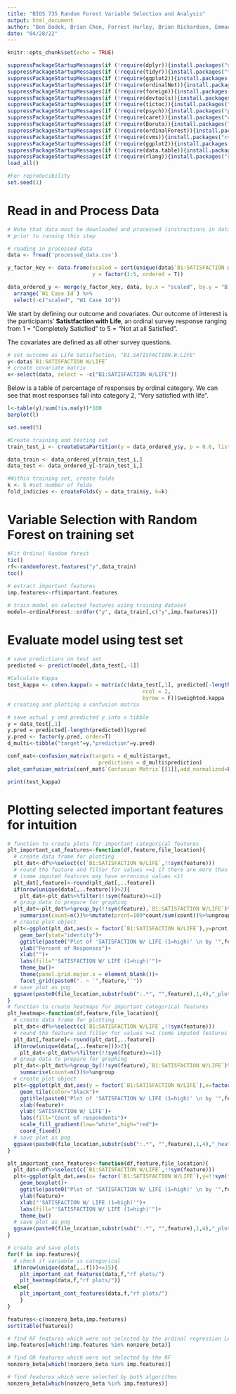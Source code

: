 ```yaml
---
title: "BIOS 735 Random Forest Variable Selection and Analysis"
output: html_document
author: "Ben Bodek, Brian Chen, Forrest Hurley, Brian Richardson, Emmanuel Rockwell"
date: "04/28/22"
---
```


```r
knitr::opts_chunk$set(echo = TRUE)

suppressPackageStartupMessages(if (!require(dplyr)){install.packages("dplyr")})
suppressPackageStartupMessages(if (!require(tidyr)){install.packages("tidyr")})
suppressPackageStartupMessages(if (!require(ggplot2)){install.packages("ggplot2")})
suppressPackageStartupMessages(if (!require(ordinalNet)){install.packages("ordinalNet")})
suppressPackageStartupMessages(if (!require(foreign)){install.packages("foreign")})
suppressPackageStartupMessages(if (!require(devtools)){install.packages("devtools")})
suppressPackageStartupMessages(if (!require(tictoc)){install.packages("tictoc")})
suppressPackageStartupMessages(if (!require(psych)){install.packages("psych")})
suppressPackageStartupMessages(if (!require(caret)){install.packages("caret")})
suppressPackageStartupMessages(if (!require(Boruta)){install.packages("Boruta")})
suppressPackageStartupMessages(if (!require(ordinalForest)){install.packages("ordinalForest")})
suppressPackageStartupMessages(if (!require(cvms)){install.packages("cvms")})
suppressPackageStartupMessages(if (!require(ggplot2)){install.packages("ggplot2")})
suppressPackageStartupMessages(if (!require(data.table)){install.packages("data.table")})
suppressPackageStartupMessages(if (!require(rlang)){install.packages("rlang")})
load_all()

#For reproducibility
set.seed(1)
```

# Read in and Process Data

```r
# Note that data must be downloaded and processed (instructions in data_processing.R)
# prior to running this step

# reading in processed data
data <- fread('processed_data.csv')

y_factor_key <- data.frame(scaled = sort(unique(data$`B1:SATISFACTION W/LIFE`)),
                           y = factor(1:5, ordered = T))

data_ordered_y <- merge(y_factor_key, data, by.x = "scaled", by.y = "B1:SATISFACTION W/LIFE") %>% 
  arrange(`W1 Case Id`) %>%
  select(-c("scaled", "W1 Case Id"))
```

We start by defining our outcome and covariates. Our outcome of interest is the participants' **Satistfaction with Life**, an ordinal survey response ranging from 1 = "Completely Satisfied" to 5 = "Not at all Satisfied".

The covariates are defined as all other survey questions. 

```r
# set outcome as Life Satisfaction, "B1.SATISFACTION.W.LIFE"
y<-data$`B1:SATISFACTION W/LIFE`
# create covariate matrix
x<-select(data, select = -c("B1:SATISFACTION W/LIFE"))
```


Below is a table of percentage of responses by ordinal category. We can see that most responses
fall into category 2, "Very satisfied with life".

```r
l<-table(y)/sum(!is.na(y))*100
barplot(l)
```
```r
set.seed(5)

#Create training and testing set
train_test_i <- createDataPartition(y = data_ordered_y$y, p = 0.6, list = F)

data_train <- data_ordered_y[train_test_i,]
data_test <- data_ordered_y[-train_test_i,]

#Within training set, create folds
k <- 5 #set number of folds 
fold_indicies <- createFolds(y = data_train$y, k=k)
```

# Variable Selection with Random Forest on training set
```r

#Fit Ordinal Random forest
tic()
rf<-randomforest.features("y",data_train)
toc()
  
# extract important features
imp.features<-rf$important.features

# train model on selected features using training dataset
model<-ordinalForest::ordfor("y", data_train[,c("y",imp.features)])

```

# Evaluate model using test set
```r
# save predictions on test set
predicted <- predict(model,data_test[,-1])
    
#Calculate Kappa
test_kappa <- cohen.kappa(x = matrix(c(data_test[,1], predicted[-length(predicted)]),
                                           ncol = 2, 
                                           byrow = F))$weighted.kappa
# creating and plotting a confusion matrix

# save actual y and predicted y into a tibble
y = data_test[,1]
y.pred = predicted[-length(predicted)]$ypred
y.pred <- factor(y.pred, order=T)
d_multi<-tibble("target"=y,"prediction"=y.pred)

conf_mat<-confusion_matrix(targets = d_multi$target,
                             predictions = d_multi$prediction)
plot_confusion_matrix(conf_mat$`Confusion Matrix`[[1]],add_normalized=F)

print(test_kappa)
```

# Plotting selected important features for intuition

```r
# function to create plots for important categorical features
plt_important_cat_features<-function(df,feature,file_location){
  # create data frame for plotting
  plt_dat<-df%>%select(c(`B1:SATISFACTION W/LIFE`,!!sym(feature)))
  # round the feature and filter for values >=1 if there are more than 2 response options
  # (some imputed features may have erronious values <1)
  plt_dat[,feature]<-round(plt_dat[,..feature])
  if(nrow(unique(data[,..feature]))>2){
    plt_dat<-plt_dat%>%filter(!!sym(feature)>=1)}
  # group data to prepare for graphing
  plt_dat<-plt_dat%>%group_by(!!sym(feature),`B1:SATISFACTION W/LIFE`)%>%
    summarise(count=n())%>%mutate(prcnt=100*count/sum(count))%>%ungroup
  # create plot object
  plt<-ggplot(plt_dat,aes(x = factor(`B1:SATISFACTION W/LIFE`),y=prcnt,fill=factor(`B1:SATISFACTION W/LIFE`)))+
    geom_bar(stat="identity")+
    ggtitle(paste0("Plot of 'SATISFACTION W/ LIFE (1=high)' \n by '",feature,"'"))+
    ylab("Percent of Responses")+
    xlab("")+
    labs(fill="'SATISFACTION W/ LIFE (1=high)'")+
    theme_bw()+
    theme(panel.grid.major.x = element_blank())+
    facet_grid(paste0(". ~ `",feature,"`"))
  # save plot as png
  ggsave(paste0(file_location,substr(sub(":.*", "",feature),1,4),"_plot.png"),plt,width=10,height=6)
}
# function to create heatmaps for important categorical features
plt_heatmap<-function(df,feature,file_location){
  # create data frame for plotting
  plt_dat<-df%>%select(c(`B1:SATISFACTION W/LIFE`,!!sym(feature)))
  # round the feature and filter for values >=1 (some imputed features may have erronious values <1)
  plt_dat[,feature]<-round(plt_dat[,..feature])
  if(nrow(unique(data[,..feature]))>2){
    plt_dat<-plt_dat%>%filter(!!sym(feature)>=1)}
  # group data to prepare for graphing
  plt_dat<-plt_dat%>%group_by(!!sym(feature),`B1:SATISFACTION W/LIFE`)%>%
    summarise(count=n())%>%ungroup
  # create plot object
  plt<-ggplot(plt_dat,aes(y = factor(`B1:SATISFACTION W/LIFE`),x=factor(!!sym(feature)),fill=count))+
    geom_tile(color="black")+
    ggtitle(paste0("Plot of 'SATISFACTION W/ LIFE (1=high)' \n by '",feature,"'"))+
    xlab(feature)+
    ylab('SATISFACTION W/ LIFE')+
    labs(fill="Count of respondents")+
    scale_fill_gradient(low="white",high="red")+
    coord_fixed()
  # save plot as png
  ggsave(paste0(file_location,substr(sub(":.*", "",feature),1,4),"_heatmap.png"),plt)
}

plt_important_cont_features<-function(df,feature,file_location){
  plt_dat<-df%>%select(c(`B1:SATISFACTION W/LIFE`,!!sym(feature)))
  plt<-ggplot(plt_dat,aes(x= factor(`B1:SATISFACTION W/LIFE`),y=!!sym(feature),fill=factor(`B1:SATISFACTION W/LIFE`)))+
    geom_boxplot()+
    ggtitle(paste0("Plot of 'SATISFACTION W/ LIFE (1=high)' \n by '",feature,"'"))+
    ylab(feature)+
    xlab("'SATISFACTION W/ LIFE (1=high)'")+
    labs(fill="'SATISFACTION W/ LIFE (1=high)'")+
    theme_bw()
  # save plot as png
  ggsave(paste0(file_location,substr(sub(":.*", "",feature),1,4),"_plot.png"),plt,width=10,height=6)
}

# create and save plots
for(f in imp.features){
  # check if variable is categorical
  if(nrow(unique(data[,..f]))<=15){
    plt_important_cat_features(data,f,"rf plots/")
    plt_heatmap(data,f,"rf plots/")}
  else{
    plt_important_cont_features(data,f,"rf plots/")
    }
}
```
```r
features<-c(nonzero_beta,imp.features)
sort(table(features))

# find RF features which were not selected by the ordinal regression LASSO
imp.features[which(!imp.features %in% nonzero_beta)]

# find OR features which were not selected by the RF
nonzero_beta[which(!nonzero_beta %in% imp.features)]

# find features which were selected by both algorithms
nonzero_beta[which(nonzero_beta %in% imp.features)]
```
